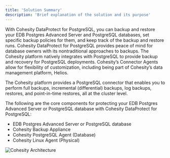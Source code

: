 ```yaml
---
title: 'Solution Summary'
description: 'Brief explanation of the solution and its purpose'
---
```

With Cohesity DataProtect for PostgreSQL, you can backup and restore your EDB Postgres Advanced Server and PostgreSQL databases, set specific backup policies for them, and keep track of the backup and restore runs. Cohesity DataProtect for PostgreSQL provides peace of mind for database owners with its nontraditional approaches to backups.  The Cohesity platform natively integrates with PostgreSQL to provide backup and recovery for PostgreSQL deployments. Cohesity’s Connector Agents allow for flexibility of customization, including being part of Cohesity’s data management platform, Helios.

The Cohesity platform provides a PostgreSQL connector that enables you to perform full backups, incremental (differential) backups, log backups, restores, and point-in-time restores, all at the cluster level.

The following are the core components for protecting your EDB Postgres Advanced Server or PostgreSQL database with Cohesity DataProtect for PostgreSQL:

- EDB Postgres Advanced Server or PostgreSQL database
- Cohesity Backup Appliance
- Cohesity PostgreSQL Agent (Database)
- Cohesity Linux Agent (Physical)

![Cohesity Architecture](Images/DatabaseConnectorforPostgreSQL.png)
